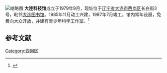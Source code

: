 {{Orphan|time=2015-12-10T11:13:51+00:00}}
[[File:大连科技馆.jpg|缩略图]]
'''大连科技馆'''成立于1979年9月，现址位于[[辽宁省|辽宁省]][[大连市|大连市]][[西岗区|西岗区]]长白街3号，毗邻[[大连图书馆|大连图书馆]]。1985年11月动工兴建，1987年7月竣工。馆内常年设展，免费向大众开放，并建有青少年科学工作室。<ref>{{cite web|title=大连市科技馆简介|url=http://www.dlkx.cn/dlkx/News_View.asp?COLLCC=2685389345&NewsID=1279|publisher=大连市科学技术协会|accessdate=2015-12-06}}{{Dead link|date=2019年5月 |bot=InternetArchiveBot |fix-attempted=yes }}</ref>

== 参考文献 ==
{{reflist}}

[[Category:西岗区|Category:西岗区]]


{{stub}}